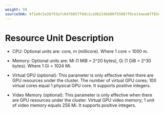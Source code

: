 ```yaml
---
weight: 50
sourceSHA: 4f1e0c5a38793a7c0478857f4dc1ca9b224b880f55087f0ce14aea6ff65e14e2
---
```


# Resource Unit Description

- CPU: Optional units are: core, m (millicore). Where 1 core = 1000 m.

- Memory: Optional units are: Mi (1 MiB = 2^20 bytes), Gi (1 GiB = 2^30 bytes). Where 1 Gi = 1024 Mi.

- Virtual GPU (optional): This parameter is only effective when there are GPU resources under the cluster. The number of virtual GPU cores; 100 virtual cores equal 1 physical GPU core. It supports positive integers.

- Video Memory (optional): This parameter is only effective when there are GPU resources under the cluster. Virtual GPU video memory; 1 unit of video memory equals 256 Mi. It supports positive integers.
